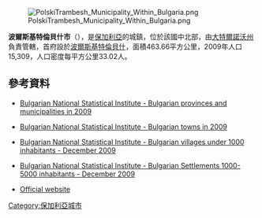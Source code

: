 [[Image:PolskiTrambesh_Municipality_Within_Bulgaria.png|right]]

{{Coord|43|20|N|25|36|E|display=title}}

'''波爾斯基特倫貝什市'''（{{lang-bg|Полски Тръмбеш}}），是[[保加利亞|保加利亞]]的城鎮，位於該國中北部，由[[大特爾諾沃州|大特爾諾沃州]]負責管轄，首府設於[[波爾斯基特倫貝什|波爾斯基特倫貝什]]，面積463.66平方公里，2009年人口15,309，人口密度每平方公里33.02人。

==參考資料==
*{{en icon}} [http://www.nsi.bg/otrasalen.php?otr=53&a1=1583&a2=1584&a3=1585#cont Bulgarian National Statistical Institute - Bulgarian provinces and municipalities in 2009] {{Wayback|url=http://www.nsi.bg/otrasalen.php?otr=53&a1=1583&a2=1584&a3=1585#cont |date=20101113165626 }}
*{{en icon}} [http://www.nsi.bg/otrasalen.php?otr=53&a1=1583&a2=1584&a3=1588#cont Bulgarian National Statistical Institute - Bulgarian towns in 2009] {{Wayback|url=http://www.nsi.bg/otrasalen.php?otr=53&a1=1583&a2=1584&a3=1588#cont |date=20101113165731 }}
*{{en icon}} [http://www.nsi.bg/nrnm/index.php?ezik=en&f=8&s=1&date=29.12.2010&e=1&s1=4&c1=2&a1=1000&c=0 Bulgarian National Statistical Institute - Bulgarian villages under 1000 inhabitants - December 2009] {{Wayback|url=http://www.nsi.bg/nrnm/index.php?ezik=en&f=8&s=1&date=29.12.2010&e=1&s1=4&c1=2&a1=1000&c=0 |date=20171110031811 }}
*{{en icon}} [http://www.nsi.bg/nrnm/index.php?ezik=en&f=8&s=1&date=29.12.2010&e=1&s1=4&c1=3&a1=1000&c=1&s2=4&c2=2&a2=5000 Bulgarian National Statistical Institute - Bulgarian Settlements 1000-5000 inhabitants - December 2009] {{Wayback|url=http://www.nsi.bg/nrnm/index.php?ezik=en&f=8&s=1&date=29.12.2010&e=1&s1=4&c1=3&a1=1000&c=1&s2=4&c2=2&a2=5000 |date=20171110031803 }}
* [http://www.lyaskovets.net/ Official website] {{Wayback|url=http://www.lyaskovets.net/ |date=20120208095431 }} {{bg icon}}

{{Bulgaria-geo-stub}}
[[Category:保加利亞城市|Category:保加利亞城市]]